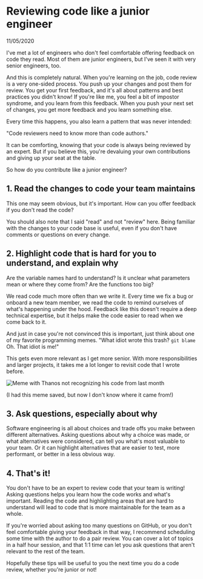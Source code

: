 
<Head>
  <title>chrsjxn.io - Reviewing code like a junior engineer</title>
  <link
    rel="icon"
    href="data:image/svg+xml,<svg xmlns=%22http://www.w3.org/2000/svg%22 viewBox=%220 0 100 100%22><text y=%22.9em%22 font-size=%2290%22>🌊</text></svg>"
  />
</Head>

# Reviewing code like a junior engineer

11/05/2020

I've met a lot of engineers who don't feel comfortable offering feedback on code they read.
Most of them are junior engineers, but I've seen it with very senior engineers, too.

And this is completely natural. When you're learning on the job, code review is a very
one-sided process. You push up your changes and post them for review. You get your first
feedback, and it's all about patterns and best practices you didn't know! If you're like me,
you feel a bit of impostor syndrome, and you learn from this feedback. When you push your next
set of changes, you get more feedback and you learn something else.

Every time this happens, you also learn a pattern that was never intended:

"Code reviewers need to know more than code authors."

It can be comforting, knowing that your code is always being reviewed by an expert. But if you
believe this, you're devaluing your own contributions and giving up your seat at the table.

So how do you contribute like a junior engineer?

## 1. Read the changes to code your team maintains

This one may seem obvious, but it's important. How can you offer feedback if you don't read
the code?

You should also note that I said "read" and not "review" here. Being familiar with the changes
to your code base is useful, even if you don't have comments or questions on every change.

## 2. Highlight code that is hard for you to understand, and explain why

Are the variable names hard to understand? Is it unclear what parameters mean or where they
come from? Are the functions too big?

We read code much more often than we write it. Every time we fix a bug or onboard a new team
member, we read the code to remind ourselves of what's happening under the hood. Feedback like
this doesn't require a deep technical expertise, but it helps make the code easier to read
when we come back to it.

And just in case you're not convinced this is important, just think about one of my favorite
programming memes. "What idiot wrote this trash? `git blame` Oh. That idiot is me!"

This gets even more relevant as I get more senior. With more responsibilities and larger
projects, it takes me a lot longer to revisit code that I wrote before.

![Meme with Thanos not recognizing his code from last month](/images/code-last-month.png)

(I had this meme saved, but now I don't know where it came from!)

## 3. Ask questions, especially about why

Software engineering is all about choices and trade offs you make between different
alternatives. Asking questions about why a choice was made, or what alternatives were
considered, can tell you what's most valuable to your team. Or it can highlight alternatives
that are easier to test, more performant, or better in a less obvious way.

## 4. That's it!

You don't have to be an expert to review code that your team is writing! Asking questions
helps you learn how the code works and what's important. Reading the code and highlighting
areas that are hard to understand will lead to code that is more maintainable for the team as
a whole.

If you're worried about asking too many questions on GitHub, or you don't feel comfortable
giving your feedback in that way, I recommend scheduling some time with the author to do a
pair review. You can cover a lot of topics in a half hour session, and that 1:1 time can let
you ask questions that aren't relevant to the rest of the team.

Hopefully these tips will be useful to you the next time you do a code review, whether you're
junior or not!
